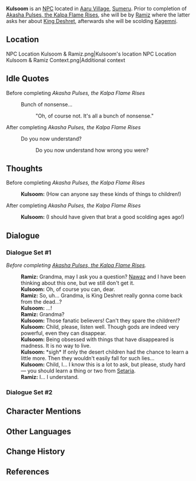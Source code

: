 {{Meta
<!-- Remove this template after adding the missing info -->
|missing_NPC_profile = yes
}}
{{Character Infobox
|type             = NPC
|image            = NPC Kulsoom.png
|realname         = <!-- Optional, if different from in-game name -->
|region           = Sumeru
|location         = <!-- Where the character appears, if different from Region -->
|affiliation      = 

|ancestry         = <!-- Clan/family -->
|father           = 
|mother           = 
|spouse           = 
|sibling          = 
|child            = 
|relative         = Ramiz
|relativeNote     = Grandson

|voiceEN          = [[imdb:nm4716053|Elsie Lovelock]]<ref name="Elsie Lovelock">Twitter: [https://twitter.com/ElsieLovelock/status/1575260008052400128 EN VA Self Announcement]</ref>
|voiceCN          = 
|voiceJP          = 
}}
'''Kulsoom''' is an [[NPC]] located in [[Aaru Village]], [[Sumeru]]. Prior to completion of [[Akasha Pulses, the Kalpa Flame Rises]], she will be by [[Ramiz]] where the latter asks her about [[King Deshret]], afterwards she will be scolding [[Kagemni]].

==Location==
<gallery hideaddbutton="true" captionalign="center">
NPC Location Kulsoom & Ramiz.png|Kulsoom's location
NPC Location Kulsoom & Ramiz Context.png|Additional context
</gallery>
<!--
==Profile==
Detailed story/lore information goes here.
''(To be added.)''

===Personality===
''(To be added.)''

===Appearance===
Keep appearance section short and concise. Limit to 2 paragraphs with 3-4 sentences each.
''(To be added.)''

==Quests and Events==
{{Quests and Events}}
-->
==Idle Quotes==
;Before completing ''Akasha Pulses, the Kalpa Flame Rises''
{{Dialogue start}}
: {{DIcon|Idle}} Bunch of nonsense...
:: {{A|VO Kulsoom 01.ogg}} "Oh, of course not. It's all a bunch of nonsense."
{{Dialogue end}}

;After completing ''Akasha Pulses, the Kalpa Flame Rises''
{{Dialogue start}}
: {{DIcon|Idle}} Do you now understand?
:: {{A|VO Kulsoom 02.ogg}} Do you now understand how wrong you were?
{{Dialogue end}}

==Thoughts==
{{All Schemes to Know Explanation|name=Kulsoom}}

;Before completing ''Akasha Pulses, the Kalpa Flame Rises''
{{Dialogue start}}
:{{A|VO Kulsoom All Schemes to Know 01.ogg}} '''Kulsoom:''' (How can anyone say these kinds of things to children!)
{{Dialogue end}}

;After completing ''Akasha Pulses, the Kalpa Flame Rises''
{{Dialogue start}}
:{{A|VO Kulsoom All Schemes to Know 02.ogg}} '''Kulsoom:''' (I should have given that brat a good scolding ages ago!)
{{Dialogue end}}

==Dialogue==
===Dialogue Set #1===
''Before completing [[Akasha Pulses, the Kalpa Flame Rises]].''
{{Dialogue start}}
:'''Ramiz:''' Grandma, may I ask you a question? [[Nawaz]] and I have been thinking about this one, but we still don't get it.
:'''Kulsoom:''' Oh, of course you can, dear.
:'''Ramiz:''' So, uh... Grandma, is King Deshret really gonna come back from the dead...?
:'''Kulsoom:''' ...!
:'''Ramiz:''' Grandma?
:'''Kulsoom:''' Those fanatic believers! Can't they spare the children!?
:'''Kulsoom:''' Child, please, listen well. Though gods are indeed very powerful, even they can disappear.
:'''Kulsoom:''' Being obsessed with things that have disappeared is madness. It is no way to live.
:'''Kulsoom:''' *sigh* If only the desert children had the chance to learn a little more. Then they wouldn't easily fall for such lies...
:'''Kulsoom:''' Child, I... I know this is a lot to ask, but please, study hard &mdash; you should learn a thing or two from [[Setaria]].
:'''Ramiz:''' I... I understand.
{{Dialogue end}}

===Dialogue Set #2===
{{Transclude|Kagemni|Dialogue Set #2}}
<!--
==Event Dialogue==
===Event Name===
{{Dialogue start}}
:'''{{subst:PAGENAME}}:'''
{{Dialogue end}}
-->

==Character Mentions==
{{Character Mentions}}
<!--
==Trivia==
* 
-->
==Other Languages==
{{Other Languages
|default_hidden = 1
|en      = Kulsoom
|zhs     = 库尔苏姆
|zhs_rm  = Kù'ěrsūmǔ
|zht     = 庫爾蘇姆
|zht_rm  = Kù'ěrsūmǔ
|ja      = クルスーム
|ja_rm   = Kurusuumu
|ko      = 쿨숨
|ko_rm   = Kulsum
|es      = Kulsum
|fr      = Kulsoom
|ru      = Кульсум
|th      = Kulsoom
|vi      = Kulsoom
|de      = Kulsoom
|id      = Kulsoom
|pt      = Kulsoom
|tr      = Kulsoom
|it      = Kulsoom
}}

==Change History==
{{Change History|3.1}}

==References==
{{Reflist}}